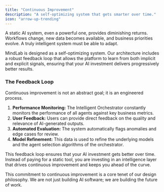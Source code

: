 ```yaml
---
title: "Continuous Improvement"
description: "A self-optimizing system that gets smarter over time."
icon: "arrow-up-trending"
---
```


A static AI system, even a powerful one, provides diminishing returns. Workflows change, new data becomes available, and business priorities evolve. A truly intelligent system must be able to adapt.

MindLab is designed as a self-optimizing system. Our architecture includes a robust feedback loop that allows the platform to learn from both implicit and explicit signals, ensuring that your AI investment delivers progressively better results.

### The Feedback Loop

Continuous improvement is not an abstract goal; it is an engineered process.

1.  **Performance Monitoring:** The Intelligent Orchestrator constantly monitors the performance of all agents against key business metrics.
2.  **User Feedback:** Users can provide direct feedback on the quality and relevance of AI-generated outputs.
3.  **Automated Evaluation:** The system automatically flags anomalies and edge cases for review.
4.  **Model Refinement:** This data is used to refine the underlying models and the agent selection algorithms of the orchestrator.

<Tip>
This feedback loop ensures that your AI investment gets better over time. Instead of paying for a static tool, you are investing in an intelligence layer that drives continuous improvement and keeps you ahead of the curve.
</Tip>

This commitment to continuous improvement is a core tenet of our design philosophy. We are not just building AI software; we are building the future of work.